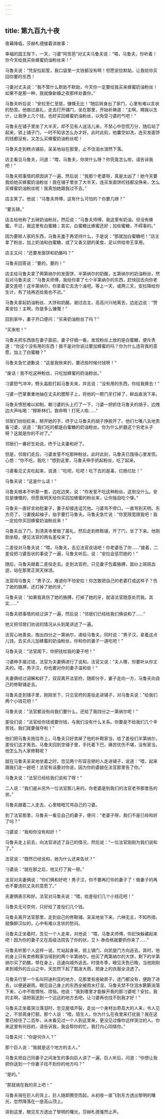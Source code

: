```yaml
---
---
---
```

title: 第九百九十夜
---






夜幕降临，莎赫札德接着讲故事：





幸福的国王陛下，一天，刁婆“阿苦芭”对丈夫马鲁夫说：“喂，马鲁夫，你听着！你今天给我买些蜂蜜奶油粉丝来！”

马鲁夫说：“凭安拉起誓，我口袋里一文钱都没有啊！但愿安拉默助，让我给你买回你要的东西！

刁妻对丈夫说：“我不管什么默助不默助，今天你一定要给我买来蜂蜜奶油粉丝！如果不是那一种，我就像新婚之夜那样处置你。”

马鲁夫听后说：“安拉至仁至慈，慷慨无比！”随后转身出了家门，心里有难以言状的愁苦。他做过晨礼，走去打开铺门，坐在那里，开始祈祷道：“主啊，赐我以生计，让我挣上几个钱，也好买回蜂蜜奶油粉丝，以免受刁婆的气吧！”

马鲁夫在铺子里坐了大半天，却不见有人送活儿来，不禁心中恐慌万分，随后站了起来，锁上铺子门，一时不知该怎么办才好。此时此刻，他囊空如洗，连买发面饼的钱都没有，又怎么买蜂蜜奶油粉丝呢！

马鲁夫走到糕点铺前，呆呆地站在那里，止不住泪水潸然下落。

店主看见马鲁夫，问道：“喂，马鲁夫，你哭什么呀？你究竟怎么啦，请告诉我吧！”

马鲁夫把事情的原因讲了一遍，然后说：“我那个老婆呀，真是太凶了！她今天要我给她买蜂蜜奶油粉丝！我在铺子里坐了大半天，连买发面饼的钱都没挣来，怎么买蜂蜜奶油粉丝呢！我真怕她跟我过不去。”

店主笑了。他说：“马鲁夫师傅，这有什么可怕的？你要几磅？”

“要五磅。”

店主给他称了五磅奶油粉丝，然后说：“马鲁夫师傅，我这里有奶油，但没有蜂蜜。不过，我这里有白蜜糖；其实，白蜜糖比蜂蜜还好；加些蜜糖，不碍事的。”

因为要赊人家的东西，马鲁夫羞于再坚持什么，于是说：“那就加白蜜糖吧！”店主拿了粉丝，加上奶油和白蜜糖，成了又香又甜的美食，足以供给帝王享用。

店主又问：“还要发面饼和奶酪吗？”

马鲁夫回答说：“要的，要的！”

店主给马鲁夫拿了两第纳尔的发面饼，半第纳尔的奶酪，五第纳尔的奶油粉丝，然后对马鲁夫说：“马鲁夫师傅，我给你拿了七个半第纳尔的东西，赶快回去向你老婆交差吧！这半第纳尔，你拿着它去洗个澡吧。等上一天，或两三天，安拉降给你生计，有了钱再还给我也不迟。”

马鲁夫拿起奶油粉丝、大饼和奶酪，谢过店主，高高兴兴地离去，边走边说：“赞美安拉！主啊，你是多么慷慨！”

回到家中，妻子开口便问：“买来奶油粉丝了吗？”

“买来啦！”

马鲁夫把东西放在妻子面前，妻子仔细一看，发现粉丝上放的是白蜜糖，便斥责道：“你这个没有用的东西！我不是对你说过要加蜂蜜的吗？你为什么违背我的意愿，加上了白蜜糖？”

马鲁夫急忙道歉说：“这是我赊来的，要迟些时候付钱呀！”

“废话！我不吃这种粉丝，只吃加蜂蜜的奶油粉丝。”

刁婆怒气冲冲，劈头盖脸打起马鲁夫来，并且说：“没有用的东西，你给我换去！”

刁婆一巴掌重重地抽在丈夫的腮帮子上，将他的一颗门牙打掉了，鲜血直淌下来。

马鲁夫愤怒难以抑制，朝刁婆的头上打了一下，刁婆一把抓住马鲁夫的胡子，边拽边大声吆喝：“穆斯林们，救命啊！打死人啦……”

邻居们纷纷赶来，掰开她的手，终于让马鲁夫的胡子挣脱开了。他们七嘴八舌地责备刁婆，说道：“我们吃的都是白蜜糖的奶油粉丝。你为什么折磨这个穷老头子呀？这就是你的不对了。”

邻居们一番好生劝说，终于让夫妻和好了。

但是，邻居们走后，刁婆发誓不吃那种粉丝。此时此刻，马鲁夫已饿得心里发慌。心想：“你不吃，我吃！”想到这里，马鲁夫伸手抓起粉丝，吃了起来。

刁婆看见丈夫吃起来，说道：“吃吧，吃吧！吃下去的是毒，烂肠烂肚！”

马鲁夫说：“这是什么话！”

马鲁夫根本不听那一套，边吃边笑，说：“你发誓不吃这种粉丝，这倒没什么。安拉是慷慨的，但愿我明天给你买回加蜂蜜的粉丝来，让你独自吃个够。”

马鲁夫一直好言劝慰妻子，妻子却接连诅咒他。刁婆骂不停口，一直骂到天明。东方亮了，刁妻挽起袖子，抬手要打马鲁夫。马鲁夫急忙说：“你宽限宽限我吧！我一定给你买回蜂蜜奶油粉丝来！”

马鲁夫出了门，到清真寺里做了晨礼，然后走到修鞋铺，开了门，坐了下来。他刚刚坐稳，便见法官的两名差役来了。

二差役对马鲁夫说：“喂，马鲁夫，去见法官说话吧！你老婆告了你……”接着，二差役把刁婆告状的事说了一遍，马鲁夫听后，说：“安拉会惩罚她的！”

随后，马鲁夫跟着二差役走去。走到法官府，只见妻子包着胳膊，面纱上斑斑血迹，站在那里正哭天抹泪。

法官闯马鲁夫：“男子汉，难道你不怕安拉！你怎敢把自己的老婆打成这样子？伤了她的胳膊，还打掉了她的牙。”

马鲁夫说：“如果我真伤了她的胳膊，打掉了她的牙，就请法官随意处罚我。其实……”

马鲁夫把事情的经过讲了一遍，然后说：“邻居们已经给我们俩说和了……”

他又把邻居们劝说的情况从头到尾讲述了一遍。

法官心地善良，掏出四分之一第纳尔，递给马鲁夫，同时说：“男子汉，拿着这点儿钱，去买点儿加蜂蜜的奶油粉丝，你和你的妻子一道吃吧！”

马鲁夫说：“法官阁下，你把钱给我的妻子吧！”

刁婆伸手接过钱，法官为夫妻俩进行了说和。法官又说：“夫人哪，你要听从你丈夫的。喂，男子汉，你也要对你的妻子温和些！”

夫妻俩经过调解和好了，双双离开法官府，随即分手，妻子走向一方，马鲁夫向自己的修鞋铺走去。

马鲁夫走到铺子里，刚刚坐下，只见官府的差役走进铺子，对马鲁夫说：”给我们两个小钱花吧！”

马鲁夫说：“法官都没有向我们要什么，还给了我四分之一第纳尔呢！”

差役们说：“法官给你钱或要你钱，与我们没有什么关系。你要是不给我们几个辛苦钱，我们就要强夺啦！”

他们把马鲁夫拖往市上，马鲁夫只好卖掉了他的补鞋家当，给了差役们半第纳尔，差役们这才离去。马鲁夫回到空铺子里，手托着下巴，痛苦忧伤不堪，没有家当，他怎么为人家修鞋呢？

就在马鲁夫呆呆地坐着之时，忽见两个形容丑陋的人走进铺子，说道：“喂，起来跟我们走一趟吧！法官有话要对你说，因为你的婆娘在法官那里告了你。”

马鲁夫说：“法官已经给我们说和了呀！”

二人说：“我们是从另外一位法官那儿来的。你老婆是到我们的法官老爷那里告的状。”

马鲁夫跟着二人走去，心里暗暗咒骂自己的刁婆。

到了法官那里，马鲁夫一看见自己的妻子，便问：“老婆子呀，我们不是已经和好了吗？”

刁婆说：“我和你没有和好！”

马鲁夫走上前去，向法官讲述了自己的情况，然后说：“一位法官刚刚为我们说和了。”

法官说：“既然已经说和，她为什么还来告状？”

刁婆说：“就在那之后，他又打了我一顿。”

法官对夫妻俩说：“你们俩和好吧！男子汉，你不要再打你的妻子了！做妻子的再也不要违抗丈夫的意愿了。”

夫妻俩表示和好。法官对马鲁夫说：“喂，给差役们几个小钱花吧！”

马鲁夫无可奈何，只好给了差役们几个钱。

马鲁夫离开法官那里，走到自己的修鞋铺，呆呆地坐下来，六神无主，不知所措，就像醉汉似的，心中有难以言状的愁闷。

马鲁夫正坐着时，忽见一个人走来，对他说：“喂，马鲁夫师傅，你赶快躲藏起来吧！因为你的妻子又在高级法院告了你的状，艾卜·泰伯格就要抓你来了……”

马鲁夫听那个人这样一说，忙站起身来，锁上铺门，向凯旋门方向逃去。其时，他的身上只有卖修鞋家当得到的两个半第纳尔，他买了两第纳尔的大饼，剩下的半第纳尔买了奶酪，带在身上，迅速向城外逃去。时值冬季，眼见天色已晚，当他刚刚来到城外的丘山之中，天忽然下起了瓢泼大雨，把身上的衣服全浇透了。

马鲁夫行至一个名叫阿迪利亚的地方，见那里有座破房子，连门都没有，便跑了进去，以便避避雨。眼见自己身上的东西全被雨水打湿，马鲁夫禁不住泪水簌簌淌落下来，心中不胜惆怅、烦恼。他说：“我到哪里才能躲开我的那刁婆呢？安拉，我的主啊，请把我送到一个远远的地方去吧，让刁婆再也找不到我才好！”

马鲁夫正坐着哭泣落泪时，忽见屋墙开裂，走出一个身材出奇高大的人来，令人见之，不禁周身打颤。那个人说：“喂，陌生人，你为什么在夜里来打扰我？我在这里已经住了二百年，从未看见过一个人到这里来，更没见过像你这样哭泣的人。你来这里有何目的，请告诉我，我会帮你的忙。我打内心同情你。”

马鲁夫问：“你是何许人？”

那个巨人说：“我就是这个地方的主人。”

马鲁夫把自己同妻子之间发生的事向巨人讲了一遍，巨人听后，问道：“你想让我把你送到一个你妻子找不到你的地方吗？”

“是的。”

“那就骑在我的背上吧！”

马鲁夫骑在巨人的背上，巨人随即腾空而起，从初夜一直飞到东方透出黎明的曙光，忽然降落在一座高山顶上。





讲到这里，眼见东方透出了黎明的曙光，莎赫札德戛然止声。